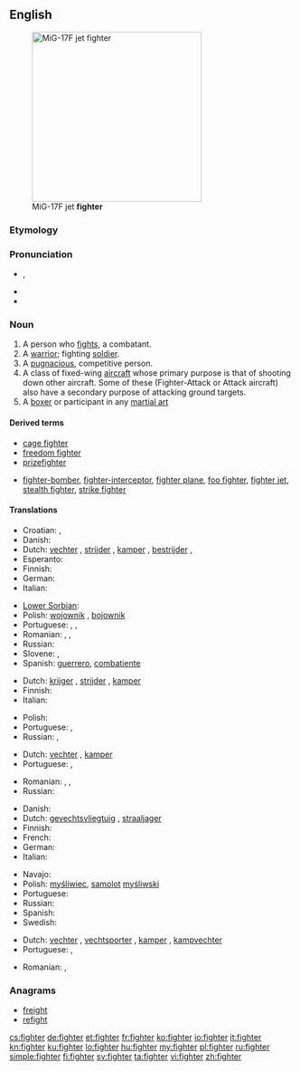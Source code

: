 ==English==
[[Image:MiG-17F Top View.JPG|thumb|right|300px|MiG-17F jet '''fighter''']]

===Etymology===
{{suffix|fight|er}}

===Pronunciation===
* {{a|UK}} {{IPA|/faɪ.tə(ɹ)}}, {{SAMPA|/faI.t@(r)/}}
* {{rhymes|aɪtə(r)}}
* {{rhymes|ɑː(r)kə(r)}}

===Noun===
{{en-noun}}

# A person who [[fight]]s, a combatant.
# A [[warrior]]; fighting [[soldier]].
# A [[pugnacious]], competitive person.
# A class of fixed-wing [[aircraft]] whose primary purpose is that of shooting down other aircraft. Some of these (Fighter-Attack or Attack aircraft) also have a secondary purpose of attacking ground targets.
# A [[boxer]] or participant in any [[martial art]]

====Derived terms====
* [[cage fighter]]
* [[freedom fighter]]
* [[prizefighter]]
* {{sense|aircraft}} [[fighter-bomber]], [[fighter-interceptor]], [[fighter plane]], [[foo fighter]], [[fighter jet]], [[stealth fighter]], [[strike fighter]]

====Translations====
{{trans-top|person who fights}}
* Croatian: {{t-|hr|borac|m}},  {{t-|hr|bojovnik|m}}
* Danish: {{t-|da|kriger|c}}
* Dutch: [[vechter]] {{m}}, [[strijder]] {{m}}, [[kamper]] {{m}}, [[bestrijder]] {{m}},  {{t+|nl|bikkel|m}}
* Esperanto: {{t-|eo|batalanto|xs=Esperanto}}
* Finnish: {{t-|fi|taistelija}}
* German: {{t+|de|Kämpfer|m}}
* Italian: {{t-|it|combattente|m|f}}
{{trans-mid}}
* [[Lower Sorbian]]: {{tø|dsb|wójowaŕ|m}}
* Polish: [[wojownik]] {{m}}, [[bojownik]] {{m}}
* Portuguese: {{t|pt|lutador|m}}, {{t|pt|lutadora|f}}, {{t|pt|combatente|m|f}}
* Romanian: {{t|ro|combatant|m}}, {{t|ro|luptător|m}}, {{t|ro|combatantă|f}}
* Russian: {{t+|ru|борец|m|tr=boréc}}
* Slovene: {{t-|sl|borec|m|alt=bórec}},  {{t-|sl|borka|f|alt=bórka}}
* Spanish: [[guerrero]], [[combatiente]] {{m}}
{{trans-bottom}}

{{trans-top|warrior}}
* Dutch: [[krijger]] {{m}}, [[strijder]] {{m}}, [[kamper]] {{m}}
* Finnish: {{t+|fi|soturi}}
* Italian: {{t-|it|guerriero|m}}
{{trans-mid}}
* Polish: {{t+|pl|żołnierz|m}}
* Portuguese: {{t|pt|guerreiro|m}}, {{t|pt|guerreira|f}}
* Russian: {{t+|ru|боец|m|tr=bojéc}}, {{t+|ru|воин|m|tr=vóin}}
{{trans-bottom}}

{{trans-top|pugnacious, competetive person}}
* Dutch: [[vechter]] {{m}}, [[kamper]] {{m}}
* Portuguese: {{t|pt|lutador|m}}, {{t|pt|lutadora|f}}
{{trans-mid}}
* Romanian: {{t|ro|luptător|m}}, {{t|ro|persoană combativă|f}}, {{t|ro|persoană bătăioasă|f}}
* Russian: {{t+|ru|боец|m|tr=bojéc}}
{{trans-bottom}}

{{trans-top|aircraft type}}
* Danish: {{t|da|kampfly|n}}
* Dutch: [[gevechtsvliegtuig]] {{n}}, [[straaljager]]
* Finnish: {{t-|fi|hävittäjä}}
* French: {{t+|fr|chasseur}}
* German: {{t+|de|Jäger|m}}
* Italian: {{t+|it|caccia|m}}
{{trans-mid}}
* Navajo: {{tø|nv|chidí naatʼaʼí dilwoʼí}}
* Polish: [[myśliwiec]], [[samolot]] [[myśliwski]] {{m}}
* Portuguese: {{t+|pt|caça}}
* Russian: {{t+|ru|истребитель|m|tr=istrebítel'}}
* Spanish: {{t|es|caza}}
* Swedish: {{t|sv|jaktflygplan}}
{{trans-bottom}}

{{trans-see|boxer}}

{{trans-top|participant in a martial art}}
* Dutch: [[vechter]] {{m}}, [[vechtsporter]] {{m}}, [[kamper]] {{m}}, [[kampvechter]] {{m}}
* Portuguese: {{t|pt|lutador|m}}, {{t|pt|lutadora|f}}
{{trans-mid}}
* Romanian: {{t|ro|luptător|m}}, {{t|ro|luptătoare|f}}
{{trans-bottom}}

===Anagrams===
* [[freight#English|freight]]
* [[refight#English|refight]]

[[cs:fighter]]
[[de:fighter]]
[[et:fighter]]
[[fr:fighter]]
[[ko:fighter]]
[[io:fighter]]
[[it:fighter]]
[[kn:fighter]]
[[ku:fighter]]
[[lo:fighter]]
[[hu:fighter]]
[[my:fighter]]
[[pl:fighter]]
[[ru:fighter]]
[[simple:fighter]]
[[fi:fighter]]
[[sv:fighter]]
[[ta:fighter]]
[[vi:fighter]]
[[zh:fighter]]